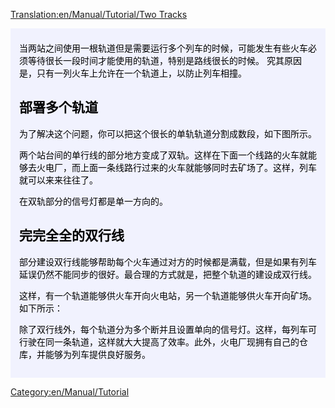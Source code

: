 [[Translation:en/Manual/Tutorial/Two Tracks]]

{{en/Tabs|2|1
|zh/Manual/Tutorial/多个站台|1. 多个站台<!--
-->|zh/Manual/Tutorial/多个铁轨|2. 多个铁轨<!--
-->|en/教程/基本路网}}
<div style="padding:.5em 1em 1em 1em; border-top:none; background-color:#f1f2fe; color:#000;">
{{zh/Manual/Tutorial/教程}}
当两站之间使用一根轨道但是需要运行多个列车的时候，可能发生有些火车必须等待很长一段时间才能使用的轨道，特别是路线很长的时候。
究其原因是，只有一列火车上允许在一个轨道上，以防止列车相撞。

== 部署多个轨道 ==
为了解决这个问题，你可以把这个很长的单轨轨道分割成数段，如下图所示。
{{en/Phototable|[[File:en/Manual/Tutorial/PartlyDoubleTracks.png|400px]]|部署多个轨道.|none}}

两个站台间的单行线的部分地方变成了双轨。这样在下面一个线路的火车就能够去火电厂，而上面一条线路行过来的火车就能够同时去矿场了。这样，列车就可以来来往往了。

在双轨部分的信号灯​​都是单一方向的。

== 完完全全的双行线 ==
部分建设双行线能够帮助每个火车通过对方的时候都是满载，但是如果有列车延误仍然不能同步的很好。最合理的方式就是，把整个轨道的建设成双行线。

这样，有一个轨道能够供火车开向火电站，另一个轨道能够供火车开向矿场。如下所示：
{{en/Phototable|[[File:en/Manual/Tutorial/FullyDoubleTracks.png|400px]]|完完全全的双行线.|none}}

除了双行线外，每个轨道分为多个断并且设置单向的信号灯。这样，每列车可行驶在同一条轨道，这样就大大提高了效率。此外，火电厂现拥有自己的仓库，并能够为列车提供良好服务。

</div>
[[Category:en/Manual/Tutorial]]